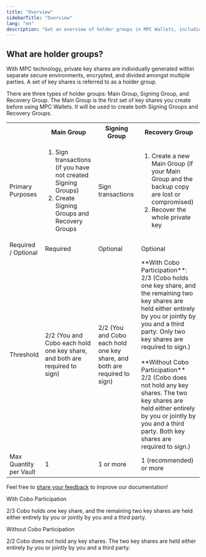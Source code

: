 ```yaml
---
title: "Overview"
sidebarTitle: "Overview"
lang: "en"
description: "Get an overview of holder groups in MPC Wallets, including Main, Signing, and Recovery Groups."
---
```


## What are holder groups?

With MPC technology, private key shares are individually generated within separate secure environments, encrypted, and divided amongst multiple parties. A set of key shares is referred to as a holder group.

There are three types of holder groups: Main Group, Signing Group, and Recovery Group. The Main Group is the first set of key shares you create before using MPC Wallets. It will be used to create both Signing Groups and Recovery Groups.
<table class="six-columns">
  <tr>
    <th></th>
    <th>Main Group</th>
    <th>Signing Group</th>
    <th>Recovery Group</th>
  </tr>
  <tr>
    <td>Primary Purposes</td>
    <td>
      <ol>
        <li>Sign transactions (if you have not created Signing Groups)</li>
        <li>Create Signing Groups and Recovery Groups</li>
      </ol>
    </td>
    <td>Sign transactions</td>
    <td>
      <ol>
        <li>Create a new Main Group (if your Main Group and the backup copy are lost or compromised)</li>
        <li>Recover the whole private key</li>
      </ol>
    </td>
  </tr>
  <tr>
    <td>Required / Optional</td>
    <td>Required</td>
    <td>Optional</td>
    <td>Optional</td>
  </tr>
  <tr>
    <td>Threshold</td>
    <td>2/2 (You and Cobo each hold one key share, and both are required to sign)</td>
    <td>2/2 (You and Cobo each hold one key share, and both are required to sign)</td>
    <td>**With Cobo Participation**:<br/>2/3 (Cobo holds one key share, and the remaining two key shares are held either entirely by you or jointly by you and a third party. Only two key shares are required to sign.)<br/><br/>**Without Cobo Participation**<br/>2/2 (Cobo does not hold any key shares. The two key shares are held either entirely by you or jointly by you and a third party. Both key shares are required to sign.)</td>
  </tr>
  <tr>
    <td>Max Quantity per Vault</td>
    <td>1</td>
    <td>1 or more</td>
    <td>1 (recommended) or more</td>
  </tr>
</table>


<Tip>Feel free to [share your feedback](https://forms.zohopublic.com/cobo/form/DocumentFeedbackForm/formperma/QvLOhxJv1_JMsJ-1dleZ8Itb_7rzN-LtgvsDdxosoVI?referrername=manuals) to improve our documentation!</Tip>

With Cobo Participation

2/3
Cobo holds one key share, and the remaining two key shares are held either entirely by you or jointly by you and a third party.


Without Cobo Participation

2/2
Cobo does not hold any key shares. The two key shares are held either entirely by you or jointly by you and a third party.